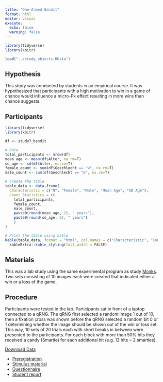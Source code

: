 ```yaml
---
title: "One-Armed Bandit"
format: html
editor: visual
execute: 
  echo: false
  warning: false
---
```


```r
library(tidyverse)
library(knitr)

load("../study_objects.RData")
```

## Hypothesis

This study was conducted by students in an empirical course. It was hypothesized that participants with a high motivation to win in a game of chance would influence a micro-Pk effect resulting in more wins than chance suggests.

## Participants

```r
library(tidyverse)
library(knitr)

df <- study7_bandit

# Data
total_participants <- nrow(df)
mean_age <- mean(df$Alter, na.rm=T)
sd_age <- sd(df$Alter, na.rm=T)
female_count <- sum(df$Geschlecht == "w", na.rm=T)
male_count <- sum(df$Geschlecht == "m", na.rm=T)

# Create the table
table_data <- data.frame(
  Characteristic = c("N", "Female", "Male", "Mean Age", "SD Age"),
  Count_Statistics = c(
    total_participants,
    female_count,
    male_count,
    paste0(round(mean_age, 2), " years"),
    paste0(round(sd_age, 2), " years")
    )
)

# Print the table using kable
kable(table_data, format = "html", col.names = c("Characteristic", "Count/Statistic")) %>%
  kableExtra::kable_styling(full_width = FALSE)

```

## Materials

This was a lab study using the same experimental program as study [Monks](monks.html). Two sets consisting of 10 images each were created that indicated either a win or a loss of the game.

## Procedure

Participants were tested in the lab. Participants sat in front of a laptop connected to a qRNG. The qRNG first selected a random image 1 out of 10, then a fixation cross was shown before the qRNG selected a random bit 0 or 1 determining whether the image should be shown out of the win or loss set. This way, 10 sets of 20 trials each with short breaks in between were presented to the participants. For each block with more than 50% hits they received a candy (Smartie) for each additional hit (e.g. 12 hits = 2 smarties).

::: {.callout-tip title="Data" collapse="true"}
[Download Data](../data/bandit.csv)
:::

::: {.callout-note title="Resources" collapse="true"}
-   [Preregistration](https://osf.io/523y7)
-   [Stimulus material](https://osf.io/tqbfw)
-   [Questionnaire](https://osf.io/phnqf)
-   [Student report](https://osf.io/6s7fr)
:::
